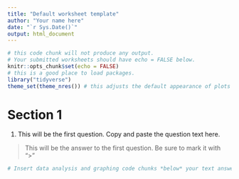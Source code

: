 ```yaml
---
title: "Default worksheet template"
author: "Your name here"
date: "`r Sys.Date()`"
output: html_document
---
```


```r
# this code chunk will not produce any output. 
# Your submitted worksheets should have echo = FALSE below. 
knitr::opts_chunk$set(echo = FALSE)
# this is a good place to load packages. 
library("tidyverse")
theme_set(theme_nres()) # this adjusts the default appearance of plots
```

# Section 1

1) This will be the first question. Copy and paste the question text here. 

> This will be the answer to the first question. Be sure to mark it with ">"

```r
# Insert data analysis and graphing code chunks *below* your text answers.
```

